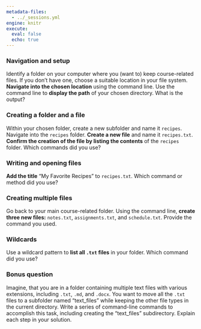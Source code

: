 ```yaml
---
metadata-files:
  - ../_sessions.yml
engine: knitr
execute:
  eval: false
  echo: true
---
```


### Navigation and setup

Identify a folder on your computer where you (want to) keep course-related files. 
If you don't have one, choose a suitable location in your file system.
**Navigate into the chosen location** using the command line.
Use the command line to **display the path** of your chosen directory.
What is the output?

### Creating a folder and a file

Within your chosen folder, create a new subfolder and name it `recipes`.
Navigate into the `recipes` folder. 
**Create a new file** and name it `recipes.txt`.
**Confirm the creation of the file by listing the contents** of the `recipes` folder.
Which commands did you use?

### Writing and opening files

**Add the title** "My Favorite Recipes" to `recipes.txt`.
Which command or method did you use?

### Creating multiple files

Go back to your main course-related folder. 
Using the command line, **create three new files:** `notes.txt`, `assignments.txt`, and `schedule.txt`.
Provide the command you used.

### Wildcards

Use a wildcard pattern to **list all `.txt` files** in your folder.
Which command did you use?

### Bonus question

Imagine, that you are in a folder containing multiple text files with various extensions, including `.txt`, `.md`, and `.docx`.
You want to move all the `.txt` files to a subfolder named "text_files" while keeping the other file types in the current directory.
Write a series of command-line commands to accomplish this task, including creating the "text_files" subdirectory.
Explain each step in your solution.
